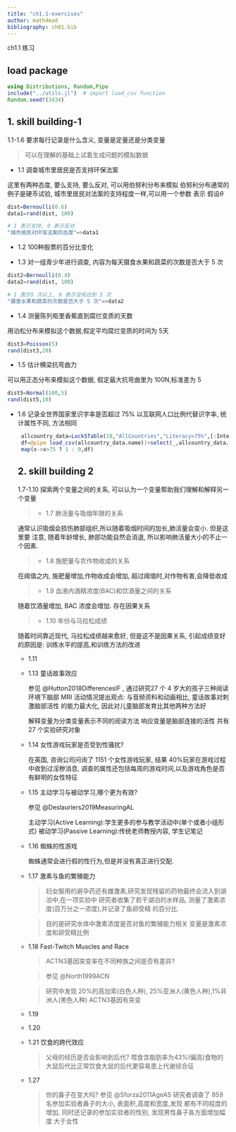 ```yaml
---
title: "ch1.1-exercises"
author: math4mad
bibliography: ch01.bib
---
```


:::{.callout-note title="skillbuild"}
   ch1.1  练习
:::

## load package
```julia
using Distributions, Random,Pipe
include("../utils.jl")  # import load_csv function 
Random.seed!(3434)
```

## 1. skill building-1

1.1-1.6 要求每行记录是什么含义, 变量是定量还是分类变量

>  可以在理解的基础上试着生成问题的模拟数据

- 1.1 调查城市里居民是否支持环保法案
  
这里有两种态度, 要么支持, 要么反对, 可以用伯努利分布来模拟
伯努利分布通常的例子是硬币试验, 城市里居民对法案的支持程度一样,可以用一个参数
表示 假设$\theta$



```julia
dist=Bernoulli(0.6)
data1=rand(dist, 100)

# 1 表示支持, 0 表示反对
"城市居民对环保法案的态度"=>data1

```

- 1.2  100种股票的百分比变化

- 1.3  对一组青少年进行调查, 内容为每天摄食水果和蔬菜的次数是否大于 5 次
```julia
dist2=Bernoulli(0.4)
data2=rand(dist, 100)

# 1 表示5 次以上, 0 表示没有达到 5 次
"摄食水果和蔬菜的次数是否大于 5 次"=>data2
```

-  1.4 测量陈列柜里香蕉直到腐烂变质的天数
  
用泊松分布来模拟这个数据,假定平均腐烂变质的时间为 5天
```julia
dist3=Poisson(5)
rand(dist3,20)
```

-  1.5 估计横梁抗弯曲力

可以用正态分布来模拟这个数据, 假定最大抗弯曲里为 100N,标准差为 5
```julia
dist5=Normal(100,5)
rand(dist5,10)
```

- 1.6 记录全世界国家里识字率是否超过 75%
  以互联网人口比例代替识字率, 统计属性不同, 方法相同
  ```julia
   allcountry_data=Lock5Table(28,"AllCountries","Literacy>75%",[:Internet])
   df=@pipe load_csv(allcountry_data.name)|>select(_,allcountry_data.feature)|>Matrix|>vec
   map(x->x>75 ? 1 : 0,df)
  ```

  ## 2. skill building 2

  1.7-1.10 探索两个变量之间的关系, 可以认为一个变量帮助我们理解和解释另一个变量

  >- 1.7  肺活量与吸烟年限的关系
   
    通常认识吸烟会损伤肺部组织,所以随着吸烟时间的加长,肺活量会变小. 但是这里要
    注意, 随着年龄增长, 肺部功能自然会消退, 所以影响肺活量大小的不止一个因素.

  >- 1.8  施肥量与农作物收成的关系

    在阈值之内, 施肥量增加,作物收成会增加, 超过阈值时,对作物有害,会降低收成

  > - 1.9  血液内酒精浓度(BAC)和饮酒量之间的关系
    
    随着饮酒量增加, BAC 浓度会增加. 存在因果关系

  > - 1.10 年份与马拉松成绩

    随着时间靠近现代, 马拉松成绩越来愈好, 但是这不是因果关系, 引起成绩变好的原因是:
    训练水平的提高,和训练方法的改进

  - 1.11  
    
  - 1.13 童话故事效应

    参见  @Hutton2018DifferencesIF , 通过研究27 个 4 岁大的孩子三种阅读环境下脑部 MRI 活动情况提出观点:
    与音频资料和动画相比, 童话故事对刺激脑部活性
    的能力最大化, 因此对儿童脑部发育比其他两种方法好

    解释变量为分类变量表示不同的阅读方法
    响应变量是脑部连接的活性
    共有 27 个实验研究对象

  - 1.14 女性游戏玩家是否受到性骚扰?
    
    在英国, 咨询公司问询了 1151 个女性游戏玩家, 结果 40%玩家在游戏过程中收到过淫秽消息,
    调查的属性还包括每周的游戏时间,以及游戏角色是否有鲜明的女性特征

  - 1.15  主动学习与被动学习,哪个更为有效?
  
    参见 @Deslauriers2019MeasuringAL

    主动学习(Active Learning):学生更多的参与教学活动中(单个或者小组形式)
    被动学习(Passive Learning):传统老师教授内容, 学生记笔记

  - 1.16 蜘蛛的性游戏
    
    蜘蛛通常会进行假的性行为,但是并没有真正进行交配. 

  - 1.17 激素与鱼的繁殖能力

    >妇女服用的避孕药还有雌激素,研究发现残留的药物最终会流入到湖泊中,在一项实验中
     研究者收集了若干湖泊的水样品, 测量了激素浓度(百万分之一浓度),并记录了鱼卵受精
     的百分比.

     >目的是研究水体中激素浓度是否对鱼的繁殖能力相关
      变量是激素浓度和卵受精比例

  - 1.18 Fast-Twitch Muscles and Race
    
    >ACTN3基因突变率在不同种族之间是否有差异?

    >参见 @North1999ACN

    >研究中发现 20%的高加索(白色人种), 25%亚洲人(黄色人种),1%非洲人(黑色人种)
    ACTN3基因有突变

  - 1.19
  - 1.20
  - 1.21  饮食的跨代效应
   
    > 父母的经历是否会影响到后代?
      喂食含脂肪率为43%(偏高)食物的大鼠后代比正常饮食大鼠的后代更容易患上代谢综合征
  - 1.27
  
    > 你的鼻子在变大吗?
      参见 @Sforza2011AgeAS
      研究者调查了 859 名参加实验者鼻子的大小, 表面积,高度和宽度,发现
      都有不同程度的增加, 同时还记录的参加实验者的性别, 发现男性鼻子各方面增加幅度
      大于女性

  
      
    





    


  